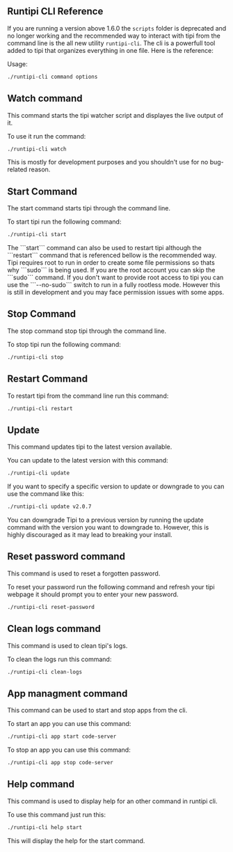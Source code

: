 
## Runtipi CLI Reference

If you are running a version above 1.6.0 the ```scripts``` folder is deprecated and no longer working and the recommended way
to interact with tipi from the command line is the all new utility ```runtipi-cli```. The cli is a powerfull tool added to tipi
that organizes everything in one file. Here is the reference:

Usage:

```bash
./runtipi-cli command options
```

## Watch command 

This command starts the tipi watcher script and displayes the live output of it.

To use it run the command:

```bash
./runtipi-cli watch
```

<Callout type="info">
This is mostly for development purposes and you shouldn't
use for no bug-related reason.
</Callout>


## Start Command

The start command starts tipi through the command line.

To start tipi run the following command:

```bash
./runtipi-cli start
```

<Callout type="info">
The ```start``` command can also be used to restart tipi although the ```restart``` command that is referenced bellow is the 
recommended way.
</Callout>

<Callout type="info">
Tipi requires root to run in order to create some file permissions so thats why ```sudo``` is being used. If you are the root account you 
can skip the ```sudo``` command.
</Callout>

<Callout type="warning">
If you don't want to provide root access to tipi you can use the ```--no-sudo``` switch to run in a fully rootless mode. However this 
is still in development and you may face permission issues with some apps.
</Callout>

## Stop Command

The stop command stop tipi through the command line.

To stop tipi run the following command:

```bash
./runtipi-cli stop
```

## Restart Command

To restart tipi from the command line run this command:

```bash
./runtipi-cli restart
```

## Update 

This command updates tipi to the latest version available.

You can update to the latest version with this command:

```bash
./runtipi-cli update
```

If you want to specify a specific version to update or downgrade to you can use the command 
like this:

```bash
./runtipi-cli update v2.0.7
```

<Callout type="warning">
You can downgrade Tipi to a previous version by running the update command with the version you want to downgrade to.
However, this is highly discouraged as it may lead to breaking your install.
</Callout>


## Reset password command

This command is used to reset a forgotten password.

To reset your password run the following command and refresh your tipi webpage
it should prompt you to enter your new password.

```bash
./runtipi-cli reset-password
```

## Clean logs command

This command is used to clean tipi's logs. 

To clean the logs run this command:

```bash
./runtipi-cli clean-logs
```

## App managment command

This command can be used to start and stop apps from the cli.

To start an app you can use this command:

```bash
./runtipi-cli app start code-server
```

To stop an app you can use this command:

```bash
./runtipi-cli app stop code-server
```

## Help command 

This command is used to display help for an other command in runtipi cli.

To use this command just run this:

```bash
./runtipi-cli help start
```

This will display the help for the start command.